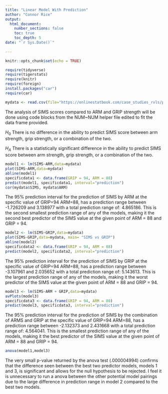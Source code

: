 ```yaml
---
title: "Linear Model With Prediction"
author: "Connor Rice"
output: 
  html_document:
    number_sections: false
    toc: true
    toc_depth: 5
date: "`r Sys.Date()`"    
    
---
```


```r
knitr::opts_chunk$set(echo = TRUE)
```

```r
require(tidyverse)
require(tigerstats)
require(knitr)
require(foreign)
install.packages("car")
require(car)

mydata <- read.csv(file="https://onlinestatbook.com/case_studies_rvls/physical_strength/data.txt",sep="",header=TRUE)

```

The analysis of SIMS scores compared to ARM and GRIP strength will be done using code blocks from the NUM~NUM helper file edited to fit the data frame provided.

$H_0$ There is no difference in the ability to predict SIMS score between arm strength, grip strength, or a combination of the two.

$H_A$ There is a statistically significant difference in the ability to predict SIMS score between arm strength, grip strength, or a combination of the two.

```r
model1 <- lm(SIMS~ARM,data=mydata)
plot(SIMS~ARM,data=mydata)
abline(model1)
specificdata1 <- data.frame(GRIP = 94, ARM = 88)
predict(model1, specificdata1, interval="prediction")
cor(mydata$SIMS, mydata$ARM)
```

The 95% prediction interval for the prediction of SIMS by ARM at the specific value of GRIP=94 ARM=88, has a prediction range between -1.726209 and 3.138977 with a total prediction range of: 4.865186. This is the second smallest prediction range of any of the models, making it the second best predictor of the SIMS value at the given point of ARM = 88 and GRIP = 94.

```r
model2 <- lm(SIMS~GRIP,data=mydata)
plot(SIMS~GRIP,data=mydata, main= "SIMS vs GRIP")
abline(model2)
specificdata2 <- data.frame(GRIP = 94, ARM = 88)
predict(model2, specificdata2, interval="prediction")
```

The 95% prediction interval for the prediction of SIMS by GRIP at the specific value of GRIP=94 ARM=88, has a prediction range between -3.107961 and 2.035652 with a total prediction range of: 5.143613. This is the largest prediction range of any of the models, making it the worst predictor of the SIMS value at the given point of ARM = 88 and GRIP = 94.

```r
model3 <- lm(SIMS~ARM + GRIP,data=mydata)
avPlots(model3)
specificdata3 <- data.frame(GRIP = 94, ARM = 88)
predict(model3, specificdata3, interval="prediction")
```

The 95% prediction interval for the prediction of SIMS by the combination of ARMS and GRIP at the specific value of GRIP=94 ARM=88, has a prediction range between -2.132373 and 2.431668 with a total prediction range of: 4.564041. This is the smallest prediction range of any of the models, making it the best predictor of the SIMS value at the given point of ARM = 88 and GRIP = 94.

```r
anova(model1,model3)
```

The very small p-value returned by the anova test (.000004994) confirms that the difference seen between the best two predictor models, models 1 and 3, is significant and allows for the null hypothesis to be rejected. I feel it is unnecessary to run a anova between the other potential model pairings due to the large difference in prediction range in model 2 compared to the best two models.
